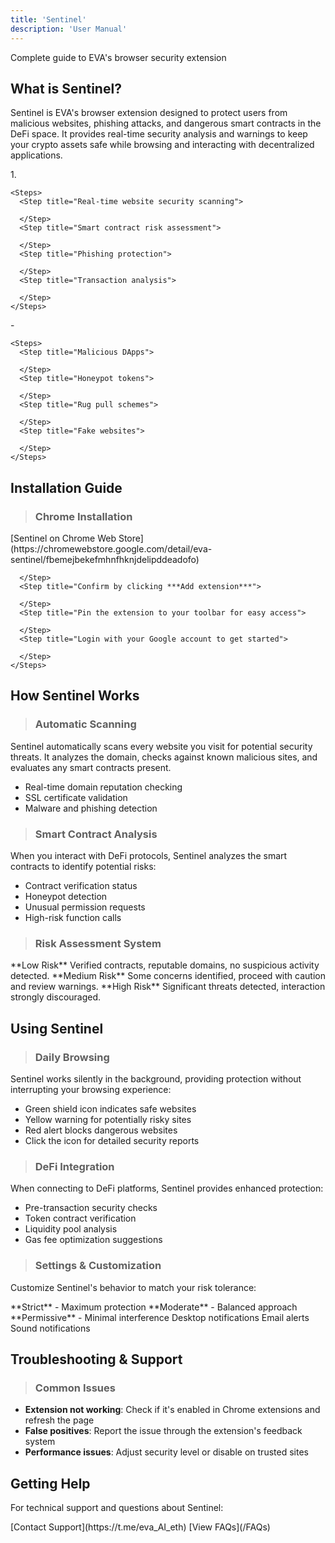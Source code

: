 ```yaml
---
title: 'Sentinel'
description: 'User Manual'
---
```


Complete guide to EVA's browser security extension

## What is Sentinel?
Sentinel is EVA's browser extension designed to protect users from malicious websites, phishing attacks, and dangerous smart contracts in the DeFi space. It provides real-time security analysis and warnings to keep your crypto assets safe while browsing and interacting with decentralized applications.

<Columns cols={2}>
  <Card title="Key Features" icon="key" color="#f7941d">
    1. 

    <Steps>
      <Step title="Real-time website security scanning">
        
      </Step>
      <Step title="Smart contract risk assessment">
        
      </Step>
      <Step title="Phishing protection">
        
      </Step>
      <Step title="Transaction analysis">
        
      </Step>
    </Steps>
  </Card>
  <Card title="Protection Against" icon="shield" color="#f7941d">
    - 

    <Steps>
      <Step title="Malicious DApps">
        
      </Step>
      <Step title="Honeypot tokens">
        
      </Step>
      <Step title="Rug pull schemes">
        
      </Step>
      <Step title="Fake websites">
        
      </Step>
    </Steps>
  </Card>
</Columns>

## Installation Guide
> ### Chrome Installation

 <Steps>
      <Step title="Visit the Chrome Web Store">
        [Sentinel on Chrome Web Store](https://chromewebstore.google.com/detail/eva-sentinel/fbemejbekefmhnfhknjdelipddeadofo)
      </Step>
      <Step title="Click ***Add to Chrome***">
        
      </Step>
      <Step title="Confirm by clicking ***Add extension***">
        
      </Step>
      <Step title="Pin the extension to your toolbar for easy access">
        
      </Step>
      <Step title="Login with your Google account to get started">
        
      </Step>
    </Steps>

## How Sentinel Works
> ### Automatic Scanning

Sentinel automatically scans every website you visit for potential security threats. It analyzes the domain, checks against known malicious sites, and evaluates any smart contracts present.

- Real-time domain reputation checking
- SSL certificate validation
- Malware and phishing detection

> ### Smart Contract Analysis

When you interact with DeFi protocols, Sentinel analyzes the smart contracts to identify potential risks:

- Contract verification status
- Honeypot detection
- Unusual permission requests
- High-risk function calls

> ### Risk Assessment System

<Info>
  **Low Risk**
  Verified contracts, reputable domains, no suspicious activity detected.
  </Info>
  <Warning>
    **Medium Risk**
    Some concerns identified, proceed with caution and review warnings.
  </Warning>
  <Danger>
    **High Risk**
    Significant threats detected, interaction strongly discouraged.
  </Danger>

## Using Sentinel

> ### Daily Browsing

Sentinel works silently in the background, providing protection without interrupting your browsing experience:

- Green shield icon indicates safe websites
- Yellow warning for potentially risky sites
- Red alert blocks dangerous websites
- Click the icon for detailed security reports

> ### DeFi Integration

When connecting to DeFi platforms, Sentinel provides enhanced protection:

- Pre-transaction security checks
- Token contract verification
- Liquidity pool analysis
- Gas fee optimization suggestions

> ### Settings & Customization

Customize Sentinel's behavior to match your risk tolerance:

<Columns col={2}>
  <Card title="Security Levels">
    **Strict** - Maximum protection
    **Moderate** - Balanced approach
    **Permissive** - Minimal interference
    </Card>
  <Card title="Notification Options">
    Desktop notifications
    Email alerts
    Sound notifications
  </Card>
</Columns>

## Troubleshooting & Support
> ### Common Issues

- **Extension not working**: Check if it's enabled in Chrome extensions and refresh the page
- **False positives**: Report the issue through the extension's feedback system
- **Performance issues**: Adjust security level or disable on trusted sites

 <h2 style={{ color: '#ffffff' }}>Getting Help</h2>

  For technical support and questions about Sentinel:

  <Note>
    [Contact Support](https://t.me/eva_AI_eth)
  </Note>
  <Info>
    [View FAQs](/FAQs)
  </Info>
